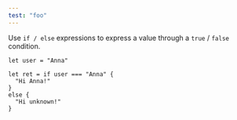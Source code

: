 ```yaml
---
test: "foo"
---
```


Use `if / else` expressions to express a value through a `true` / `false` condition.

```res
let user = "Anna"

let ret = if user === "Anna" {
  "Hi Anna!"
}
else {
  "Hi unknown!"
}
```
